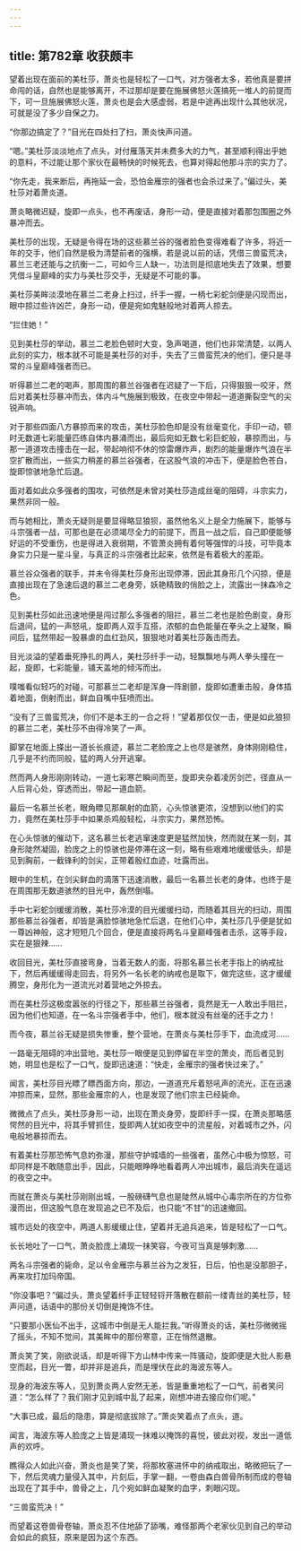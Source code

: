 ```yaml
---
---
---
```

title: 第782章 收获颇丰
---



望着出现在面前的美杜莎，萧炎也是轻松了一口气，对方强者太多，若他真是要拼命闯的话，自然也是能够离开，不过那却是要在施展佛怒火莲搞死一堆人的前提而下，可一旦施展佛怒火莲，萧炎也是会大感虚弱，若是中途再出现什么其他状况，可就是没了多少自保之力。

“你那边搞定了？”目光在四处扫了扫，萧炎快声问道。

“嗯。”美杜莎淡淡地点了点头，对付雁落天并未费多大的力气，甚至顺利得出乎她的意料，不过能让那个家伙在最畅快的时候死去，也算对得起他那斗宗的实力了。

“你先走，我来断后，再拖延一会，恐怕金雁宗的强者也会杀过来了。”偏过头，美杜莎对着萧炎道。

萧炎略微迟疑，旋即一点头，也不再废话，身形一动，便是直接对着那包围圈之外暴冲而去。

美杜莎的出现，无疑是令得在场的这些慕兰谷的强者脸色变得难看了许多，将近一年的交手，他们自然是极为清楚前者的强横，若是说以前的话，凭借三兽蛮荒决，慕兰三老还能与之抗衡一二，可如今三人缺一，功法则是彻底地失去了效果，想要凭借斗皇巅峰的实力与美杜莎交手，无疑是不可能的事。

美杜莎美眸淡漠地在慕兰二老身上扫过，纤手一握，一柄七彩蛇剑便是闪现而出，眼中掠过些许凶芒，身形一动，便是宛如鬼魅般地对着两人掠去。

“拦住她！”

见到美杜莎的举动，慕兰二老脸色顿时大变，急声喝道，他们也非常清楚，以两人此刻的实力，根本就不可能是美杜莎的对手，失去了三兽蛮荒决的他们，便只是寻常的斗皇巅峰强者而已。

听得慕兰二老的喝声，那周围的慕兰谷强者在迟疑了一下后，只得狠狠一咬牙，然后对着美杜莎暴冲而去，体内斗气施展到极致，在夜空中带起一道道撕裂空气的尖锐声响。

对于那些四面八方暴掠而来的攻击，美杜莎脸色却是没有丝毫变化，手印一动，顿时无数道七彩能量匹练自体内暴涌而出，最后宛如无数七彩巨蛇般，暴掠而出，与那一道道攻击撞击在一起，带起响彻不休的惊雷爆炸声，剧烈的能量爆炸气浪在半空扩散而出，一些实力稍差的慕兰谷强者，在这股气浪的冲击下，便是脸色苍白，旋即惊骇地急忙后退。

面对着如此众多强者的围攻，可依然是未曾对美杜莎造成丝毫的阻碍，斗宗实力，果然非同一般。

而与她相比，萧炎无疑则是要显得略显狼狈，虽然他名义上是全力施展下，能够与斗宗强者一战，可那也是在必须竭尽全力的前提下，而且一战之后，自己即便能够好运的不受重伤，也是得进入衰弱期，不管萧炎拥有着何等强悍的斗技，可毕竟本身实力只是一星斗皇，与真正的斗宗强者比起来，依然是有着极大的差距。

慕兰谷众强者的联手，并未令得美杜莎身形出现停滞，因此其身形几个闪掠，便是直接出现在了急速后退的慕兰二老身旁，妖艳精致的俏脸之上，流露出一抹森冷之色。

见到美杜莎如此迅速地便是闯过那么多强者的阻拦，慕兰二老也是脸色剧变，身形后退间，猛的一声怒吼，旋即两人双手互搭，浓郁的血色能量在拳头之上凝聚，瞬间后，猛然带起一股暴虐的血红劲风，狠狠地对着美杜莎轰击而去。

目光淡溢的望着垂死挣扎的两人，美杜莎纤手一动，轻飘飘地与两人拳头撞在一起，旋即，七彩能量，铺天盖地的倾泻而出。

噗嗤看似轻巧的对碰，可那慕兰二老却是浑身一阵剧颤，旋即如遭重击般，身体插着地面，倒射而出，鲜血自嘴中狂喷而出。

“没有了三兽蛮荒决，你们不是本王的一合之将！”望着那仅仅一击，便是如此狼狈的慕兰二老，美杜莎不由得冷笑了一声。

脚掌在地面上搽出一道长长痕迹，慕兰二老脸庞之上也尽是骇然，身体刚刚稳住，几乎是不约而同般，猛的两人分开逃窜。

然而两人身形刚刚转动，一道七彩寒芒瞬间而至，旋即夹杂着凌厉剑芒，径直从一人后背心处，穿透而出，带起一道血箭。

最后一名慕兰长老，眼角瞟见那飙射的血箭，心头惊骇更浓，没想到以他们的实力，竟然在美杜莎手中如果杀鸡般轻松，斗宗实力，果然恐怖。

在心头惊骇的催动下，这名慕兰长老逃窜速度更是猛然加快，然而就在某一刻，其身形陡然凝固，脸庞之上的惊骇也是停滞在这一刻，略有些艰难地缓缓低头，却是见到胸前，一截锋利的剑尖，正带着殷红血迹，吐露而出。

眼中的生机，在剑尖鲜血的滴落下迅速消散，最后一名慕兰长老的身体，也终于是在周围那无数道骇然的目光中，轰然倒塌。

手中七彩蛇剑缓缓消散，美杜莎冷漠的目光缓缓扫动，而随着其目光的扫动，周围那些慕兰谷强者，却皆是满脸惊骇地急忙后退，在他们心中，美杜莎几乎便是犹如一尊凶神般，这才短短几个回合，便是直接将两名斗皇巅峰强者击杀，这等手段，实在是狠辣……

收回目光，美杜莎直接弯身，当着无数人的面，将那名慕兰长老手指上的纳戒扯下，然后再缓缓得走回去，将另外一名长老的纳戒也是取下，做完这些，这才缓缓腾空，身形化为一道流光对着营地之外掠去。

而在美杜莎这极度嚣张的行径之下，那些慕兰谷强者，竟然是无一人敢出手阻拦，因为他们也知道，在一名斗宗强者手中，他们，根本就没有丝毫的还手之力！

而今夜，慕兰谷无疑是损失惨重，整个营地，在萧炎与美杜莎手下，血流成河……

一路毫无阻碍的冲出营地，美杜莎一眼便是见到停留在半空的萧炎，而后者见到她，明显也是松了一口气，旋即迅速道：“快走，金雁宗的强者快过来了。”

闻言，美杜莎目光瞟了瞟西面方向，那边，一道道充斥着怒吼声的流光，正在迅速冲掠而来，显然，那些金雁宗的人，也是发现了他们宗主已经毙命。

微微点了点头，美杜莎身形一动，出现在萧炎身旁，旋即纤手一探，在萧炎那略感愕然的目光中，将其手臂抓住，旋即两人犹如夜空中的流星般，对着城市之外，闪电般地暴掠而去。

有着美杜莎那恐怖气息妁弥漫，那些守护城墙的一些强者，虽然心中极为惊怒，可却同样是不敢随意出手，因此，只能眼睁睁地看着两人冲出城市，最后消失在遥远的夜空之中。

而就在萧炎与美杜莎刚刚出城，一股磅礴气息也是陡然从城中心毒宗所在的方位弥漫而出，但这股气息在发现追之已不及后，也只能“不甘”的迅速撤回。

城市远处的夜空中，两道人影缓缓止住，望着并无追兵追来，皆是轻松了一口气。

长长地吐了一口气，萧炎脸庞上涌现一抹笑容，今夜可当真是够刺激……

两名斗宗强者的毙命，足以令金雁宗与慕兰谷为之发狂，日后，怕也是没那胆子，再来攻打加玛帝国。

“你没事吧？”偏过头，萧炎望着纤手正轻轻锊开落散在额前一缕青丝的美杜莎，轻声问道，话语中的那份关切倒是掩饰不住。

“只要那小医仙不出手，这城市中倒是无人能拦我。”听得萧炎的话，美杜莎微微摇了摇头，不知不觉间，其美眸中的那份寒意，正在悄然退散。

萧炎笑了笑，刚欲说话，却是听得下方山林中传来一阵骚动，旋即便是大批人影悬空而起，目光一瞥，却并非是追兵，而是埋伏在此的海波东等人。

现身的海波东等人，见到萧炎两人安然无恙，皆是重重地松了一口气，前者笑问道：“怎么样了？我们刚才见到城中乱了起来，刚想冲进去接应你们呢。”

“大事已成，最后的隐患，算是彻底拔除了。”萧炎笑着点了点头，道。

闻言，海波东等人脸庞之上皆是涌现一抹难以掩饰的喜悦，彼此对视，发出一道低声的欢呼。

瞧得众人如此兴奋，萧炎也是笑了笑，将那枚塞进怀中的纳戒取出，略微把玩了一下，然后灵魂力量侵入其中，片刻后，手掌一翻，一卷由森白兽骨所制而成的卷轴出现在了其手中，兽骨之上，几个宛如鲜血凝聚的血字，刺眼闪现。

“三兽蛮荒决！”

而望着这卷兽骨卷轴，萧炎忍不住地舔了舔嘴，难怪那两个老家伙见到自己的举动会如此的疯狂，原来是因为这个东西。